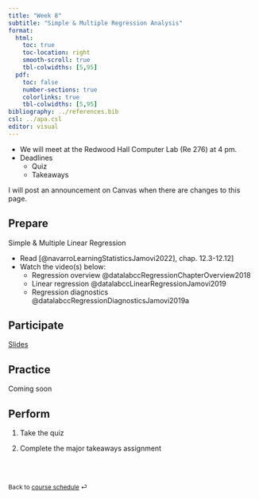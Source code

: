 ```yaml
---
title: "Week 8"
subtitle: "Simple & Multiple Regression Analysis"
format: 
  html:
    toc: true
    toc-location: right
    smooth-scroll: true
    tbl-colwidths: [5,95]
  pdf:
    toc: false
    number-sections: true
    colorlinks: true
    tbl-colwidths: [5,95]
bibliography: ../references.bib
csl: ../apa.csl
editor: visual
---
```


::: callout-important
-   We will meet at the Redwood Hall Computer Lab (Re 276) at 4 pm.
-   Deadlines
    -   Quiz
    -   Takeaways
:::

::: callout-note
I will post an announcement on Canvas when there are changes to this page.
:::

## Prepare

Simple & Multiple Linear Regression

-   Read [@navarroLearningStatisticsJamovi2022], chap. 12.3-12.12\]
-   Watch the video(s) below:
    -   Regression overview @datalabccRegressionChapterOverview2018
    -   Linear regression @datalabccLinearRegressionJamovi2019
    -   Regression diagnostics @datalabccRegressionDiagnosticsJamovi2019a

## Participate

[Slides](/slides/lec-8.html)

## Practice

Coming soon

## Perform

1.  Take the quiz

2.  Complete the major takeaways assignment

<br><br>

::: {style="font-size: 0.875em;"}
Back to [course schedule](/ "Course schedule") ⏎
:::
